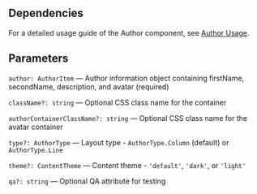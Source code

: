 

<Meta of={AuthorStories} />
<StoryTemplate>

## Dependencies

For a detailed usage guide of the Author component, see [Author Usage](https://github.com/gravity-ui/page-constructor/blob/main/memory-bank/usage/author.md).

## Parameters

`author: AuthorItem` — Author information object containing firstName, secondName, description, and avatar (required)

`className?: string` — Optional CSS class name for the container

`authorContainerClassName?: string` — Optional CSS class name for the avatar container

`type?: AuthorType` — Layout type - `AuthorType.Column` (default) or `AuthorType.Line`

`theme?: ContentTheme` — Content theme - `'default'`, `'dark'`, or `'light'`

`qa?: string` — Optional QA attribute for testing

</StoryTemplate>
